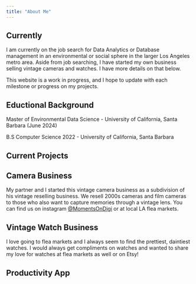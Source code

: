 ```yaml
---
title: "About Me"
---
```


##  Currently 

I am currently on the job search for Data Analytics or Database management in an environmental or social sphere in the larger Los Angeles metro area. Aside from job searching, I have started my own business selling vintage cameras and watches. I have more details on that below.

This website is a work in progress, and I hope to update with each milestone or progress on my projects. 


## Eductional Background

Master of Environmental Data Science - University of California, Santa Barbara (June 2024)

B.S Computer Science 2022 - University of California, Santa Barbara 

## Current Projects

::: panel-tabset
## Camera Business

My partner and I started this vintage camera business as a subdivision of his vintage reselling business. We resell 2000s cameras and film cameras to those who also want to capture memories through a vintage lens. You can find us on instagram [@MomentsOnDigi](https://www.instagram.com/momentsondigi/) or at local LA flea markets. 

## Vintage Watch Business

I love going to flea markets and I always seem to find the prettiest, daintiest watches. I would always get compliments on watches and wanted to share my love for watches at flea markets as well or on Etsy! 

## Productivity App


:::
